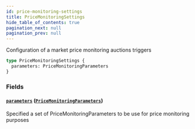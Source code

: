 ```yaml
---
id: price-monitoring-settings
title: PriceMonitoringSettings
hide_table_of_contents: true
pagination_next: null
pagination_prev: null
---
```



Configuration of a market price monitoring auctions triggers

```graphql
type PriceMonitoringSettings {
  parameters: PriceMonitoringParameters
}
```


### Fields

#### [`parameters`](#) ([`PriceMonitoringParameters`](/docs/testnet/graphql/objects/price-monitoring-parameters))

Specified a set of PriceMonitoringParameters to be use for price monitoring purposes




